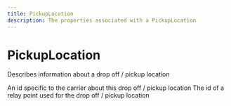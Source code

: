 ```yaml
---
title: PickupLocation
description: The properties associated with a PickupLocation
---
```


PickupLocation
===============================================
Describes information about a drop off / pickup location


<Reference>
  <Field name="carrier_id" type="string" nullable={false}>
    <Description>
      An id specific to the carrier about this drop off / pickup location
    </Description>
  </Field>
  <Field name="relay_id" type="string" nullable={false}>
    <Description>
      The id of a relay point used for the drop off / pickup location
    </Description>
  </Field>
</Reference>